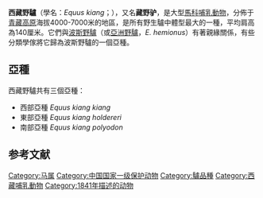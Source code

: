 {{Speciesbox
| image = Kiang in Hellabrunn.jpg
| status = LC 
| status_system = IUCN3.1
| status_ref = <ref name=iucn>{{cite iucn|author=Shah, N.|author2=St. Louis, A.|author3=Huibin, Z.|author4=Bleisch, W.|author5=van Gruissen, J.|author6=Qureshi, Q.|last-author-amp=yes|year=2008|url=https://www.iucnredlist.org/details/7953/0|title=''Equus kiang''|access-date=10 April 2009|ref=harv}} Database entry includes a brief justification of why this species is of least concern.</ref>
| genus = Equus
| species = kiang
| authority = [[威廉·摩克羅夫特_(探險家)|Moorcroft]], 1841
| range_map = Equus kiang map.png
| range_map_caption = 西藏野驢的分布
}}
'''西藏野驢'''（學名：''Equus kiang''；{{Bo|z=རྐྱང་།|w=khyang}}），又名'''藏野驴'''，是大型[[馬科|馬科]][[哺乳動物|哺乳動物]]，分佈于[[青藏高原|青藏高原]]海拔4000-7000米的地區，是所有野生驢中體型最大的一種，平均肩高為140厘米。它們與[[波斯野驢|波斯野驢]]（或[[亞洲野驢|亞洲野驢]]，''E. hemionus''）有著親緣關係，有些分類學傢將它歸為波斯野驢的一個亞種。

== 亞種 ==
西藏野驢共有三個亞種：
* 西部亞種 ''Equus kiang kiang''
* 東部亞種 ''Equus kiang holdereri''
* 南部亞種 ''Equus kiang polyodon''

==参考文献==
{{reflist}}
{{Species|Equus kiang}}
{{Commons and category|Equus kiang|西藏野驴|Equus kiang}}
{{奇蹄目}}
{{馬屬}}
{{Taxonbar|from=Q221380}}

[[Category:马属|Category:马属]]
[[Category:中国国家一级保护动物|Category:中国国家一级保护动物]]
[[Category:驢品種|Category:驢品種]]
[[Category:西藏哺乳動物|Category:西藏哺乳動物]]
[[Category:1841年描述的动物|Category:1841年描述的动物]]